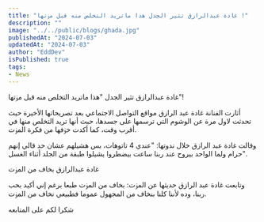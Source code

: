 ```yaml
---
title: "غادة عبدالرازق تثير الجدل هذا ماتريد التخلص منه قبل مۏتها !"
description: ""
image: "../../public/blogs/ghada.jpg"
publishedAt: "2024-07-03"
updatedAt: "2024-07-03"
author: "EddDev"
isPublished: true
tags:
- News
---
```


غادة عبدالرازق تثير الجدل "هذا ماتريد التخلص منه قبل مۏتها"!

أثارت الفنانة غادة عبد الرازق مواقع التواصل الاجتماعي بعد تصريحاتها الأخيرة حيث تحدثت لاول مرة عن الوشوم التي ترسمها على جسدها، حبث أنها تريد التخلص منها في أقرب وقت، كما أكدت خۏفها من فكرة المۏت.

وقالت غادة عبد الرازق خلال ندوتها: "عندي 4 تاتوهات، بس هشيلهم عشان حد قالي إنهم حرام ولما الواحد بيروح عند ربنا ساعت بيضطروا يشيلوا طبقة من الجلد أثناء الغسل".

غادة عبدالرازق بخاف من المۏت

وتابعت غادة عبد الرازق حديثها عن المۏت: بخاف من المۏت طبعا برغم إني أكيد بحب ربنا، وده لأننا كلنا بنخاف من المجهول عموما فطبيعي نخاف من المۏت.

شكرا لكم على المتابعه
